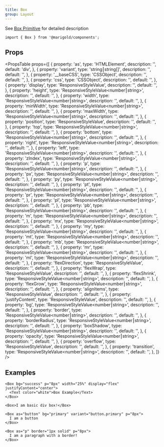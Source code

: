 ```yaml
---
title: Box
group: Layout
---
```


See [Box Primitive](../../foundation/box-primitive) for detailed description

```tsx onlyCode
import { Box } from '@marigold/components';
```

## Props

<PropsTable
  props={[
    {
      property: 'as',
      type: 'HTMLElement',
      description: '',
      default: 'div',
    },
    {
      property: 'variant',
      type: 'string⎮string[]',
      description: '',
      default: '',
    },
    {
      property: '__baseCSS',
      type: 'CSSObject',
      description: '',
      default: '',
    },
    {
      property: 'css',
      type: 'CSSObject',
      description: '',
      default: '',
    },
    {
      property: 'display',
      type: 'ResponsiveStyleValue<string>',
      description: '',
      default: '',
    },
    {
      property: 'height',
      type: 'ResponsiveStyleValue<number⎮string>',
      description: '',
      default: '',
    },
    {
      property: 'width',
      type: 'ResponsiveStyleValue<number⎮string>',
      description: '',
      default: '',
    },
    {
      property: 'minWidth',
      type: 'ResponsiveStyleValue<number⎮string>',
      description: '',
      default: '',
    },
    {
      property: 'maxWidth',
      type: 'ResponsiveStyleValue<number⎮string>',
      description: '',
      default: '',
    },
    {
      property: 'position',
      type: 'ResponsiveStyleValue<string>',
      description: '',
      default: '',
    },
    {
      property: 'top',
      type: 'ResponsiveStyleValue<number⎮string>',
      description: '',
      default: '',
    },
    {
      property: 'bottom',
      type: 'ResponsiveStyleValue<number⎮string>',
      description: '',
      default: '',
    },
    {
      property: 'right',
      type: 'ResponsiveStyleValue<number⎮string>',
      description: '',
      default: '',
    },
    {
      property: 'left',
      type: 'ResponsiveStyleValue<number⎮string>',
      description: '',
      default: '',
    },
    {
      property: 'zIndex',
      type: 'ResponsiveStyleValue<number⎮string>',
      description: '',
      default: '',
    },
    {
      property: 'p',
      type: 'ResponsiveStyleValue<number⎮string>',
      description: '',
      default: '',
    },
    {
      property: 'px',
      type: 'ResponsiveStyleValue<number⎮string>',
      description: '',
      default: '',
    },
    {
      property: 'py',
      type: 'ResponsiveStyleValue<number⎮string>',
      description: '',
      default: '',
    },
    {
      property: 'pt',
      type: 'ResponsiveStyleValue<number⎮string>',
      description: '',
      default: '',
    },
    {
      property: 'pr',
      type: 'ResponsiveStyleValue<number⎮string>',
      description: '',
      default: '',
    },
    {
      property: 'pl',
      type: 'ResponsiveStyleValue<number⎮string>',
      description: '',
      default: '',
    },
    {
      property: 'pb',
      type: 'ResponsiveStyleValue<number⎮string>',
      description: '',
      default: '',
    },
    {
      property: 'm',
      type: 'ResponsiveStyleValue<number⎮string>',
      description: '',
      default: '',
    },
    {
      property: 'mx',
      type: 'ResponsiveStyleValue<number⎮string>',
      description: '',
      default: '',
    },
    {
      property: 'my',
      type: 'ResponsiveStyleValue<number⎮string>',
      description: '',
      default: '',
    },
    {
      property: 'mt',
      type: 'ResponsiveStyleValue<number⎮string>',
      description: '',
      default: '',
    },
    {
      property: 'mb',
      type: 'ResponsiveStyleValue<number⎮string>',
      description: '',
      default: '',
    },
    {
      property: 'mr',
      type: 'ResponsiveStyleValue<number⎮string>',
      description: '',
      default: '',
    },
    {
      property: 'ml',
      type: 'ResponsiveStyleValue<number⎮string>',
      description: '',
      default: '',
    },
    {
      property: 'flexDirection',
      type: 'ResponsiveStyleValue<string>',
      description: '',
      default: '',
    },
    {
      property: 'flexWrap',
      type: 'ResponsiveStyleValue<string>',
      description: '',
      default: '',
    },
    {
      property: 'flexShrink',
      type: 'ResponsiveStyleValue<number⎮string>',
      description: '',
      default: '',
    },
    {
      property: 'flexGrow',
      type: 'ResponsiveStyleValue<number⎮string>',
      description: '',
      default: '',
    },
    {
      property: 'alignItems',
      type: 'ResponsiveStyleValue<string>',
      description: '',
      default: '',
    },
    {
      property: 'justifyContent',
      type: 'ResponsiveStyleValue<string>',
      description: '',
      default: '',
    },
    {
      property: 'bg',
      type: 'ResponsiveStyleValue<number⎮string>',
      description: '',
      default: '',
    },
    {
      property: 'border',
      type: 'ResponsiveStyleValue<number⎮string>',
      description: '',
      default: '',
    },
    {
      property: 'borderRadius',
      type: 'ResponsiveStyleValue<number⎮string>',
      description: '',
      default: '',
    },
    {
      property: 'boxShadow',
      type: 'ResponsiveStyleValue<number⎮string>',
      description: '',
      default: '',
    },
    {
      property: 'opacity',
      type: 'ResponsiveStyleValue<number⎮string>',
      description: '',
      default: '',
    },
    {
      property: 'overflow',
      type: 'ResponsiveStyleValue<string>',
      description: '',
      default: '',
    },
    {
      property: 'transition',
      type: 'ResponsiveStyleValue<number⎮string>',
      description: '',
      default: '',
    },
  ]}
/>

## Examples

```tsx expandCode
<Box bg="success" p="8px" width="25%" display="flex" justifyContent="center">
  <Text color="white">Box Example</Text>
</Box>
```

```tsx
<Box>I am basic div box!</Box>
```

```tsx
<Box as="button" bg="primary" variant="button.primary" p="8px">
  I am a button
</Box>
```

```tsx
<Box as="p" border="1px solid" p="8px">
  I am a paragraph with a border!
</Box>
```
